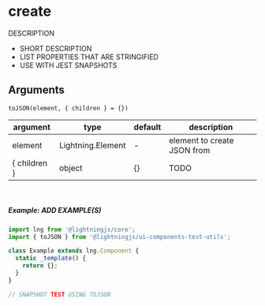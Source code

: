 <!--
  Copyright 2023 Comcast Cable Communications Management, LLC

  Licensed under the Apache License, Version 2.0 (the "License");
  you may not use this file except in compliance with the License.
  You may obtain a copy of the License at

  http://www.apache.org/licenses/LICENSE-2.0

  Unless required by applicable law or agreed to in writing, software
  distributed under the License is distributed on an "AS IS" BASIS,
  WITHOUT WARRANTIES OR CONDITIONS OF ANY KIND, either express or implied.
  See the License for the specific language governing permissions and
  limitations under the License.

  SPDX-License-Identifier: Apache-2.0
-->


<Meta title="Unit Testing / Test Renderer / toJSON" />

# create

DESCRIPTION

- SHORT DESCRIPTION
- LIST PROPERTIES THAT ARE STRINGIFIED
- USE WITH JEST SNAPSHOTS

## Arguments

`toJSON(element, { children } = {})`

| argument     | type              | default | description                 |
| ------------ | ----------------- | ------- | --------------------------- |
| element      | Lightning.Element | -       | element to create JSON from |
| { children } | object            | {}      | TODO                        |

<br />

##### Example: ADD EXAMPLE(S)

```js
import lng from '@lightningjs/core';
import { toJSON } from '@lightningjs/ui-components-test-utils';

class Example extends lng.Component {
  static _template() {
    return {};
  }
}

// SNAPSHOT TEST USING TOJSON
```

